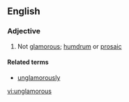 ==English==

===Adjective===
{{en-adj}}

# Not [[glamorous]]; [[humdrum]] or [[prosaic]]

====Related terms====
*[[unglamorously]]

[[vi:unglamorous]]